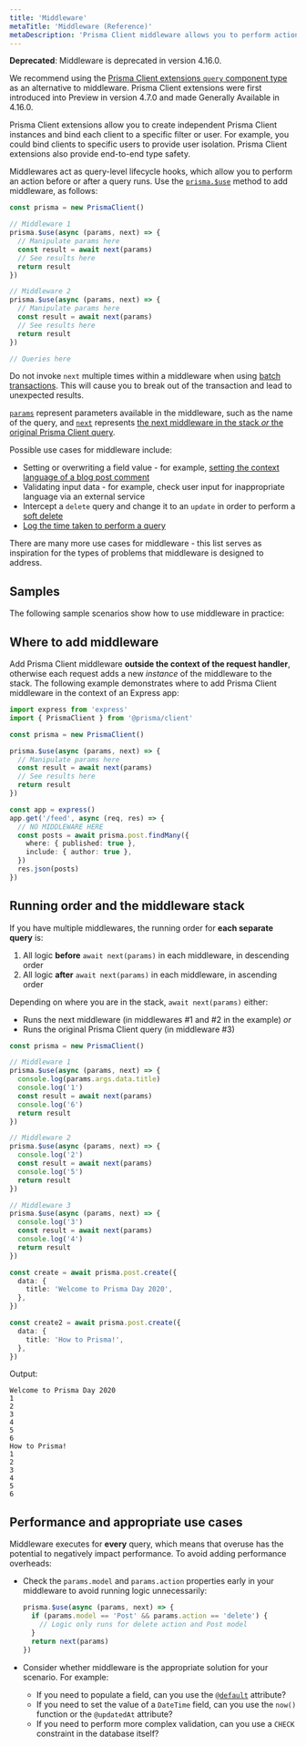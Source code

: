 ```yaml
---
title: 'Middleware'
metaTitle: 'Middleware (Reference)'
metaDescription: 'Prisma Client middleware allows you to perform actions before or after any query on any model with the prisma.$use method.'
---
```


<TopBlock title={frontMatter.title}>

<Admonition type="warning">

**Deprecated**: Middleware is deprecated in version 4.16.0.

We recommend using the [Prisma Client extensions `query` component type](/orm/prisma-client/client-extensions/query) as an alternative to middleware. Prisma Client extensions were first introduced into Preview in version 4.7.0 and made Generally Available in 4.16.0.

Prisma Client extensions allow you to create independent Prisma Client instances and bind each client to a specific filter or user. For example, you could bind clients to specific users to provide user isolation. Prisma Client extensions also provide end-to-end type safety.

</Admonition>

Middlewares act as query-level lifecycle hooks, which allow you to perform an action before or after a query runs. Use the [`prisma.$use`](/orm/reference/prisma-client-reference#use) method to add middleware, as follows:

```ts highlight=4-9,12-17;normal
const prisma = new PrismaClient()

// Middleware 1
prisma.$use(async (params, next) => {
  // Manipulate params here
  const result = await next(params)
  // See results here
  return result
})

// Middleware 2
prisma.$use(async (params, next) => {
  // Manipulate params here
  const result = await next(params)
  // See results here
  return result
})

// Queries here
```

<Admonition type="warning">

Do not invoke `next` multiple times within a middleware when using [batch transactions](/orm/prisma-client/queries/transactions#sequential-prisma-client-operations). This will cause you to break out of the transaction and lead to unexpected results.

</Admonition>

[`params`](/orm/reference/prisma-client-reference#params) represent parameters available in the middleware, such as the name of the query, and [`next`](/orm/reference/prisma-client-reference#next) represents [the next middleware in the stack _or_ the original Prisma Client query](#running-order-and-the-middleware-stack).

Possible use cases for middleware include:

- Setting or overwriting a field value - for example, [setting the context language of a blog post comment](session-data-middleware)
- Validating input data - for example, check user input for inappropriate language via an external service
- Intercept a `delete` query and change it to an `update` in order to perform a [soft delete](soft-delete-middleware)
- [Log the time taken to perform a query](logging-middleware)

There are many more use cases for middleware - this list serves as inspiration for the types of problems that middleware is designed to address.

</TopBlock>

## Samples

The following sample scenarios show how to use middleware in practice:

<Subsections />

## Where to add middleware

Add Prisma Client middleware **outside the context of the request handler**, otherwise each request adds a new _instance_ of the middleware to the stack. The following example demonstrates where to add Prisma Client middleware in the context of an Express app:

```ts highlight=6-11;normal
import express from 'express'
import { PrismaClient } from '@prisma/client'

const prisma = new PrismaClient()

prisma.$use(async (params, next) => {
  // Manipulate params here
  const result = await next(params)
  // See results here
  return result
})

const app = express()
app.get('/feed', async (req, res) => {
  // NO MIDDLEWARE HERE
  const posts = await prisma.post.findMany({
    where: { published: true },
    include: { author: true },
  })
  res.json(posts)
})
```

## Running order and the middleware stack

If you have multiple middlewares, the running order for **each separate query** is:

1. All logic **before** `await next(params)` in each middleware, in descending order
2. All logic **after** `await next(params)` in each middleware, in ascending order

Depending on where you are in the stack, `await next(params)` either:

- Runs the next middleware (in middlewares #1 and #2 in the example) _or_
- Runs the original Prisma Client query (in middleware #3)

```ts
const prisma = new PrismaClient()

// Middleware 1
prisma.$use(async (params, next) => {
  console.log(params.args.data.title)
  console.log('1')
  const result = await next(params)
  console.log('6')
  return result
})

// Middleware 2
prisma.$use(async (params, next) => {
  console.log('2')
  const result = await next(params)
  console.log('5')
  return result
})

// Middleware 3
prisma.$use(async (params, next) => {
  console.log('3')
  const result = await next(params)
  console.log('4')
  return result
})

const create = await prisma.post.create({
  data: {
    title: 'Welcome to Prisma Day 2020',
  },
})

const create2 = await prisma.post.create({
  data: {
    title: 'How to Prisma!',
  },
})
```

Output:

```no-lines
Welcome to Prisma Day 2020
1
2
3
4
5
6
How to Prisma!
1
2
3
4
5
6
```

## Performance and appropriate use cases

Middleware executes for **every** query, which means that overuse has the potential to negatively impact performance. To avoid adding performance overheads:

- Check the `params.model` and `params.action` properties early in your middleware to avoid running logic unnecessarily:

  ```ts
  prisma.$use(async (params, next) => {
    if (params.model == 'Post' && params.action == 'delete') {
      // Logic only runs for delete action and Post model
    }
    return next(params)
  })
  ```

- Consider whether middleware is the appropriate solution for your scenario. For example:

  - If you need to populate a field, can you use the [`@default`](/orm/reference/prisma-schema-reference#default) attribute?
  - If you need to set the value of a `DateTime` field, can you use the `now()` function or the `@updatedAt` attribute?
  - If you need to perform more complex validation, can you use a `CHECK` constraint in the database itself?
